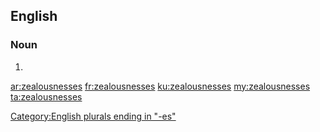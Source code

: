 ==English==

===Noun===
{{head|en|plural}}

# {{plural of|zealousness|lang=en|nocat=1}}

[[Category:English plurals ending in "-es"]]

[[ar:zealousnesses]]
[[fr:zealousnesses]]
[[ku:zealousnesses]]
[[my:zealousnesses]]
[[ta:zealousnesses]]